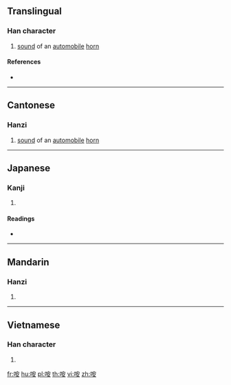 ==Translingual==

===Han character===
{{Han char|rn=30|rad=口|as=06|sn=9|four=|canj=RJV|ids=⿰口安}}

# {{label|mul|Cantonese}} [[sound]] of an [[automobile]] [[horn]]

====References====
* {{Han ref|kx=0187.200|dkj=03564|dj=0406.200|hdz=10623.030|uh=54B9|ud=21689}}

----

==Cantonese==

===Hanzi===
{{yue-hanzi|jyut=[[hon1]]|y=hon1}}

# [[sound]] of an [[automobile]] [[horn]]

----

==Japanese==

===Kanji===
{{ja-kanji|grade=|rs=口06}}

# {{defn|lang=ja|sort=口06}}

====Readings====
* {{ja-readings|on=[[あつ]] (atsu), [[あち]] (achi), [[あん]] (an)|kun=[[どもる]] (domoru), [[ささやく]] (sasayaku), [[やむ]] (yamu)}}

----

==Mandarin==

===Hanzi===
{{cmn-hanzi|pin=[[è]] ([[e4]])|wg=o<sup>4</sup>}}

# {{defn|lang=cmn|sort=口06}}

----

==Vietnamese==

===Han character===
{{vi-hantu|[[ăn]]|rs=口06}}

# {{defn|lang=vi|sort=口06}}

[[fr:咹]]
[[hu:咹]]
[[pl:咹]]
[[th:咹]]
[[vi:咹]]
[[zh:咹]]